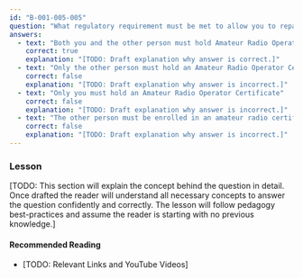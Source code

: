 ```yaml
---
id: "B-001-005-005"
question: "What regulatory requirement must be met to allow you to repair an amateur radio transmitter on behalf of another person?"
answers:
  - text: "Both you and the other person must hold Amateur Radio Operator Certificates"
    correct: true
    explanation: "[TODO: Draft explanation why answer is correct.]"
  - text: "Only the other person must hold an Amateur Radio Operator Certificate"
    correct: false
    explanation: "[TODO: Draft explanation why answer is incorrect.]"
  - text: "Only you must hold an Amateur Radio Operator Certificate"
    correct: false
    explanation: "[TODO: Draft explanation why answer is incorrect.]"
  - text: "The other person must be enrolled in an amateur radio certification course"
    correct: false
    explanation: "[TODO: Draft explanation why answer is incorrect.]"
---
```


### Lesson

[TODO: This section will explain the concept behind the question in detail. Once drafted the reader will understand all necessary concepts to answer the question confidently and correctly. The lesson will follow pedagogy best-practices and assume the reader is starting with no previous knowledge.]

#### Recommended Reading

- [TODO: Relevant Links and YouTube Videos]
